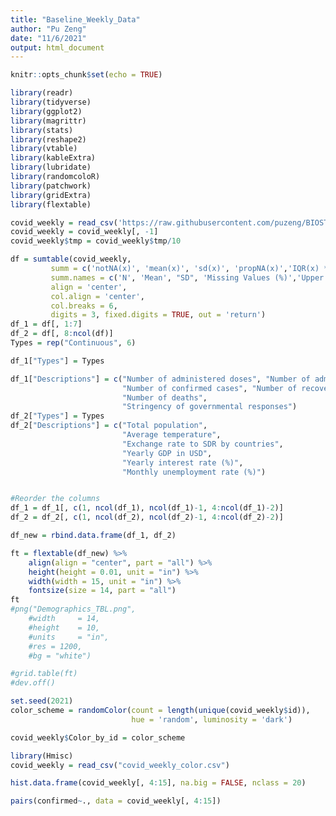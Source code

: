 ```yaml
---
title: "Baseline_Weekly_Data"
author: "Pu Zeng"
date: "11/6/2021"
output: html_document
---
```


```r
knitr::opts_chunk$set(echo = TRUE)
```

```r
library(readr)
library(tidyverse)
library(ggplot2)
library(magrittr)
library(stats)
library(reshape2)
library(vtable)
library(kableExtra)
library(lubridate)
library(randomcoloR)
library(patchwork)
library(gridExtra)
library(flextable)
```

```r
covid_weekly = read_csv('https://raw.githubusercontent.com/puzeng/BIOSTAT707_Course_Project/main/covid_weekly.csv')
covid_weekly = covid_weekly[, -1]
covid_weekly$tmp = covid_weekly$tmp/10
```


```r
df = sumtable(covid_weekly,
         summ = c('notNA(x)', 'mean(x)', 'sd(x)', 'propNA(x)','IQR(x) * 1.5 + pctile(x)[75]' , 'max(x)'),
         summ.names = c('N', 'Mean', "SD", 'Missing Values (%)','Upper Bound', 'Max'),
         align = 'center',
         col.align = 'center',
         col.breaks = 6,
         digits = 3, fixed.digits = TRUE, out = 'return')
df_1 = df[, 1:7]
df_2 = df[, 8:ncol(df)]
Types = rep("Continuous", 6)

df_1["Types"] = Types

df_1["Descriptions"] = c("Number of administered doses", "Number of administered tests",
                         "Number of confirmed cases", "Number of recovered patients",
                         "Number of deaths", 
                         "Stringency of governmental responses")
df_2["Types"] = Types
df_2["Descriptions"] = c("Total population", 
                         "Average temperature", 
                         "Exchange rate to SDR by countries",
                         "Yearly GDP in USD",
                         "Yearly interest rate (%)",
                         "Monthly unemployment rate (%)")


#Reorder the columns
df_1 = df_1[, c(1, ncol(df_1), ncol(df_1)-1, 4:ncol(df_1)-2)]
df_2 = df_2[, c(1, ncol(df_2), ncol(df_2)-1, 4:ncol(df_2)-2)]

df_new = rbind.data.frame(df_1, df_2)

ft = flextable(df_new) %>% 
    align(align = "center", part = "all") %>% 
    height(height = 0.01, unit = "in") %>% 
    width(width = 15, unit = "in") %>% 
    fontsize(size = 14, part = "all")
ft
#png("Demographics_TBL.png", 
    #width     = 14,
    #height    = 10,
    #units     = "in",
    #res = 1200,
    #bg = "white")

#grid.table(ft)
#dev.off()
```


```r
set.seed(2021)
color_scheme = randomColor(count = length(unique(covid_weekly$id)),
                           hue = 'random', luminosity = 'dark')

covid_weekly$Color_by_id = color_scheme
```



```r
library(Hmisc)
covid_weekly = read_csv("covid_weekly_color.csv")
```

```r

hist.data.frame(covid_weekly[, 4:15], na.big = FALSE, nclass = 20)
```


```r
pairs(confirmed~., data = covid_weekly[, 4:15])
```

